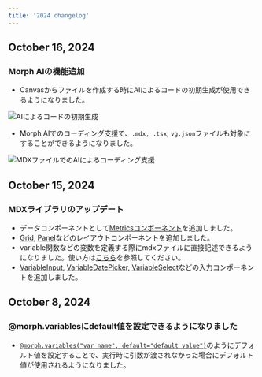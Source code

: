 ```yaml
---
title: '2024 changelog'
---
```


## October 16, 2024

### Morph AIの機能追加

- Canvasからファイルを作成する時にAIによるコードの初期生成が使用できるようになりました。

<img
    src="/assets/images/changelog/2024/changelog-ai-code-generation.png"
    alt="AIによるコードの初期生成"
/>

- Morph AIでのコーディング支援で、`.mdx, .tsx`, `vg.json`ファイルも対象にすることができるようになりました。

<img
    src="/assets/images/changelog/2024/changelog-mdx-codeassistant.png"
    alt="MDXファイルでのAIによるコーディング支援"
/>

## October 15, 2024

### MDXライブラリのアップデート

- データコンポーネントとして[Metricsコンポーネント](/data-application/ja/data-components#metrics)を追加しました。
- [Grid](/data-application/ja/layout-components#grid), [Panel](/data-application/ja/layout-components#panel)などのレイアウトコンポーネントを追加しました。
- variable関数などの変数を定義する際にmdxファイルに直接記述できるようになりました。使い方は[こちら](/data-application/en/use-variables)を参照してください。
- [VariableInput](/data-application/ja/use-variables#variableinput), [VariableDatePicker](/data-application/ja/use-variables#variabledatepicker), [VariableSelect](/data-application/ja/use-variables#variableselect)などの入力コンポーネントを追加しました。

## October 8, 2024

### @morph.variablesにdefault値を設定できるようになりました

- [`@morph.variables("var_name", default="default_value")`](/sql-python/ja/python/morph-variables)のようにデフォルト値を設定することで、実行時に引数が渡されなかった場合にデフォルト値が使用されるようになりました。
